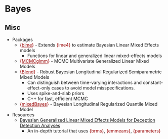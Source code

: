 # Bayes {#sec-me-bayes .unnumbered}

## Misc {#sec-me-bayes-misc .unnumbered}

-   Packages
    -   [{]{style="color: #990000"}[blme](https://cran.r-project.org/web/packages/blme/index.html){style="color: #990000"}[}]{style="color: #990000"} - Extends [{lme4}]{style="color: #990000"} to estimate Bayesian Linear Mixed Effects models
        -   Functions for linear and generalized linear mixed-effects models
    -   [{]{style="color: #990000"}[MCMCglmm](https://cran.r-project.org/web/packages/MCMCglmm/index.html){style="color: #990000"}[}]{style="color: #990000"} - MCMC Multivariate Generalized Linear Mixed Models
    -   [{]{style="color: #990000"}[Blend](https://cran.r-project.org/web/packages/Blend/index.html){style="color: #990000"}[}]{style="color: #990000"} - Robust Bayesian Longitudinal Regularized Semiparametric Mixed Models
        -   Can distinguish between time-varying interactions and constant-effect-only cases to avoid model misspecifications.
        -   Uses spike-and-slab priors
        -   C++ for fast, efficient MCMC
    -   [{]{style="color: #990000"}[mixedBayes](https://cran.r-project.org/web/packages/mixedBayes/index.html){style="color: #990000"}[}]{style="color: #990000"} - Bayesian Longitudinal Regularized Quantile Mixed Model
-   Resources
    -   [Bayesian Generalized Linear Mixed Effects Models for Deception Detection Analyses](https://psyarxiv.com/fdh5b/)
        -   An in-depth tutorial that uses [{brms}]{style="color: #990000"}, [{emmeans}]{style="color: #990000"}, [{parameters}]{style="color: #990000"}
